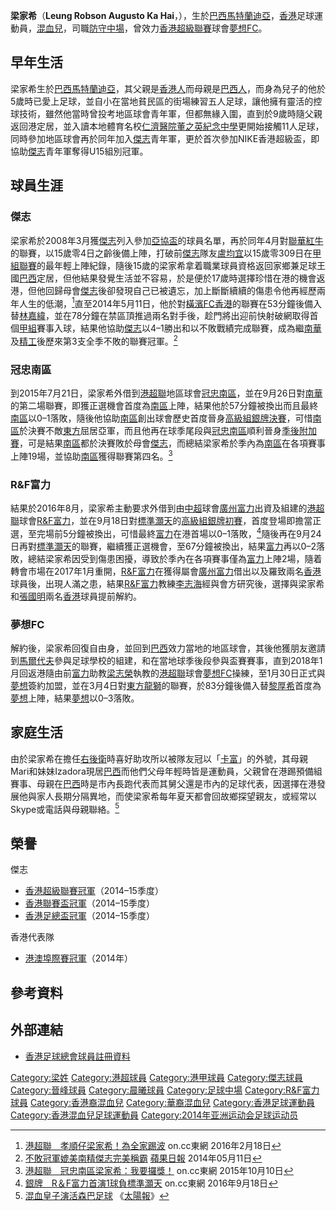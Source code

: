 {{Infobox football biography
| name        = 梁家希 <br> Robson Leung
| image       = Leung Robson Augusto Ka Hai.JPG
| fullname    = 梁家希
| nickname    = 卡富
| birth_date  = {{birth date and age|1993|4|22}}
| birth_place = [[巴西|巴西]]，[[馬特蘭迪亞_(巴拉那州)|馬特蘭迪亞]]
| height      = {{height|m=1.80}}
| position    = [[右後衛|右後衛]]、[[防守中場|防守中場]]
| currentclub = 
| clubnumber  = 
| youthyears1 = 2006–2008
| youthclubs1 = [[傑志體育會|傑志]]
| years1 = 2008–2017
| clubs1 = [[傑志體育會|傑志]]
| caps1  = 9
| goals1 = 1
| years2 = 2011–2012
| clubs2 = → [[大中足球會|大中]]
| caps2  = 8
| goals2 = 3
| years3 = 2012–2013
| clubs3 = → [[晨曦體育會|晨曦]]
| caps3  = 6
| goals3 = 0
| years4 = 2015–2016
| clubs4 = → [[南區足球會|冠忠南區]]
| caps4  = 19
| goals4 = 0
| years5 = 2016–2017
| clubs5 = → [[R&F富力足球會|R&F富力]]
| caps5  = 2
| goals5 = 0
| years6 = 2018
| clubs6 = [[夢想體育會|夢想FC]]
| caps6  = 3
| goals6 = 0
| nationalyears1 = 2010–2013
| nationalteam1  = [[香港20歲以下足球代表隊|香港U20]]
| nationalcaps1  = 8
| nationalgoals1 = 0
| nationalyears2 = 2014–2015
| nationalteam2  = [[香港奧運足球代表隊|香港U23]]
| nationalcaps2  = 4
| nationalgoals2 = 1
| pcupdate = 
| ntupdate = 
}}

'''梁家希'''（'''Leung Robson Augusto Ka Hai'''，{{bd|1993年|4月22日|catIdx=Leung Ka Hai}}），生於[[巴西|巴西]][[馬特蘭迪亞_(巴拉那州)|馬特蘭迪亞]]，[[香港|香港]]足球運動員，[[混血兒|混血兒]]，司職[[防守中場|防守中場]]，曾效力[[香港超級聯賽|香港超級聯賽]]球會[[夢想體育會|夢想FC]]。

==早年生活== 
梁家希生於[[巴西|巴西]][[馬特蘭迪亞_(巴拉那州)|馬特蘭迪亞]]，其父親是[[香港人|香港人]]而母親是[[巴西人|巴西人]]，而身為兒子的他於5歲時已愛上足球，並自小在當地貧民區的街場練習五人足球，讓他擁有靈活的控球技術，雖然他當時曾投考地區球會青年軍，但都無緣入圍，直到於9歲時隨父親返回港定居，並入讀本地體育名校[[仁濟醫院董之英紀念中學|仁濟醫院董之英紀念中學]]更開始接觸11人足球，同時參加地區球會再於同年加入[[傑志體育會|傑志]]青年軍，更於首次參加NIKE香港超級盃，即協助[[傑志體育會|傑志]]青年軍奪得U15組別冠軍。

==球員生涯==
=== 傑志 ===
梁家希於2008年3月獲[[傑志體育會|傑志]]列入參加[[2008年亞洲足協盃|亞協盃]]的球員名單，再於同年4月對[[東莞市聯華足球俱樂部|聯華紅牛]]的聯賽，以15歲零4日之齡後備上陣，打破前[[傑志體育會|傑志]]隊友[[盧均宜|盧均宜]]以15歲零309日在[[香港甲組足球聯賽|甲組聯賽]]的最年輕上陣紀錄，隨後15歲的梁家希拿着職業球員資格返回家鄉兼足球王國[[巴西|巴西]]定居，但他結果發覺生活並不容易，於是便於17歲時選擇珍惜在港的機會返港，但他回歸母會[[傑志體育會|傑志]]後卻發現自己已被遺忘，加上斷斷續續的傷患令他再經歷兩年人生的低潮，<ref>[http://hk.on.cc/hk/bkn/cnt/sport/20160218/bkn-20160218233441380-0218_00882_001.html 港超聯　孝順仔梁家希！為全家踢波] {{Wayback|url=http://hk.on.cc/hk/bkn/cnt/sport/20160218/bkn-20160218233441380-0218_00882_001.html |date=20160810140936 }} on.cc東網 2016年2月18日</ref>直至2014年5月11日，他於對[[駿其足球會|橫濱FC香港]]的聯賽在53分鐘後備入替[[林嘉緯|林嘉緯]]，並在78分鐘在禁區頂推過兩名對手後，趁門將出迎前快射破網取得首個[[香港甲組足球聯賽|甲組]]賽事入球，結果他協助[[傑志體育會|傑志]]以4–1勝出和以不敗戰績完成聯賽，成為繼[[南華足球隊|南華]]及[[精工體育會|精工]]後歷來第3支全季不敗的聯賽冠軍。<ref>[http://hk.apple.nextmedia.com/sports/art/20140511/18716449 不敗冠軍媲美南精傑志完美稱霸] {{Wayback|url=http://hk.apple.nextmedia.com/sports/art/20140511/18716449 |date=20140515052001 }} [[蘋果日報|蘋果日報]] 2014年05月11日</ref>

=== 冠忠南區 ===
到2015年7月21日，梁家希外借到[[港超聯|港超聯]]地區球會[[南區足球會|冠忠南區]]，並在9月26日對[[南華足球隊|南華]]的第二場聯賽，即獲正選機會首度為[[南區足球會|南區]]上陣，結果他於57分鐘被換出而且最終[[南區足球會|南區]]以0–1落敗，隨後他協助[[南區足球會|南區]]創出球會歷史首度晉身[[2015–16年香港高級組銀牌|高級組銀牌決賽]]，可惜[[南區足球會|南區]]於決賽不敵[[東方足球隊|東方]]屈居亞軍，而且他再在球季尾段與[[南區足球會|冠忠南區]]順利晉身[[2015–16年香港超級聯賽季後附加賽|季後附加賽]]，可是結果[[南區足球會|南區]]都於決賽敗於母會[[傑志體育會|傑志]]，而總結梁家希於季內為[[南區足球會|南區]]在各項賽事上陣19場，並協助[[南區足球會|南區]]獲得聯賽第四名。<ref>[http://hk.on.cc/hk/bkn/cnt/sport/20151010/bkn-20151010201210975-1010_00882_001.html 港超聯　冠忠南區梁家希：我要攞獎！] {{Wayback|url=http://hk.on.cc/hk/bkn/cnt/sport/20151010/bkn-20151010201210975-1010_00882_001.html |date=20160202161317 }} on.cc東網 2015年10月10日</ref>

=== R&F富力 ===
結果於2016年8月，梁家希主動要求外借到由[[中超|中超]]球會[[廣州富力足球俱樂部|廣州富力]]出資及組建的[[港超聯|港超聯]]球會[[R&F富力足球會|R&F富力]]，並在9月18日對[[標準灝天足球隊|標準灝天]]的[[2016–17年香港高級組銀牌|高級組銀牌初賽]]，首度登場即擔當正選，至完場前5分鐘被換出，可惜最終[[R&F富力足球會|富力]]在港首場以0–1落敗，<ref>[http://hk.on.cc/hk/bkn/cnt/sport/20160918/bkn-20160918192920242-0918_00882_001.html 銀牌　R＆F富力首演1球負標準灝天] {{Wayback|url=http://hk.on.cc/hk/bkn/cnt/sport/20160918/bkn-20160918192920242-0918_00882_001.html |date=20170305004607 }} on.cc東網 2016年9月18日</ref>隨後再在9月24日再對[[標準灝天足球隊|標準灝天]]的聯賽，繼續獲正選機會，至67分鐘被換出，結果[[R&F富力足球會|富力]]再以0–2落敗，總結梁家希因受到傷患困擾，導致於季內在各項賽事僅為[[R&F富力足球會|富力]]上陣2場，隨着轉會市場在2017年1月重開，[[R&F富力足球會|R&F富力]]在獲得屬會[[廣州富力足球俱樂部|廣州富力]]借出以及羅致兩名[[香港|香港]]球員後，出現人滿之患，結果[[R&F富力足球會|R&F富力]]教練[[李志海|李志海]]經與會方研究後，選擇與梁家希和[[張國明|張國明]]兩名[[香港|香港]]球員提前解約。

=== 夢想FC ===
解約後，梁家希回復自由身，並回到[[巴西|巴西]]效力當地的地區球會，其後他獲朋友邀請到[[馬爾代夫|馬爾代夫]]參與足球學校的組建，和在當地球季後段參與盃賽賽事，直到2018年1月回返港隨由前[[R&F富力足球會|富力]]助教[[梁志榮|梁志榮]]執教的[[港超聯|港超聯]]球會[[夢想體育會|夢想FC]]操練，至1月30日正式與[[夢想體育會|夢想]]簽約加盟，並在3月4日對[[東方足球隊|東方龍獅]]的聯賽，於83分鐘後備入替[[黎厚希|黎厚希]]首度為[[夢想體育會|夢想]]上陣，結果[[夢想體育會|夢想]]以0–3落敗。

==家庭生活==
由於梁家希在擔任[[右後衛|右後衛]]時喜好助攻所以被隊友冠以「[[卡富|卡富]]」的外號，其母親Mari和妹妹Izadora現居[[巴西|巴西]]而他們父母年輕時皆是運動員，父親曾在港踢預備組賽事、母親在[[巴西|巴西]]時是市內長跑代表而其舅父還是市內的足球代表，因選擇在港發展他與家人長期分隔異地，而使梁家希每年夏天都會回故鄉探望親友，或經常以Skype或電話與母親聯絡。<ref>[http://the-sun.on.cc/channels/news/20080722/20080722024334_0000.html 混血皇子演活森巴足球] {{Wayback|url=http://the-sun.on.cc/channels/news/20080722/20080722024334_0000.html |date=20160304112824 }}《[[太陽報|太陽報]]》</ref>

==榮譽==
;傑志
* [[香港超級聯賽|香港超級聯賽冠軍]]（2014–15季度）
* [[香港聯賽盃|香港聯賽盃冠軍]]（2014–15季度）
* [[香港足總盃|香港足總盃冠軍]]（2014–15季度）
;香港代表隊
* [[港澳埠際足球賽|港澳埠際賽冠軍]]（2014年）

==參考資料==
{{Reflist}}

==外部連結==
* [http://www.hkfa.com/zh-hk/player_view.php?player_id=7549 香港足球總會球員註冊資料] {{Wayback|url=http://www.hkfa.com/zh-hk/player_view.php?player_id=7549 |date=20101122190631 }}

{{DEFAULTSORT:Leung Robson Augusto Ka Hai}}
[[Category:梁姓|Category:梁姓]]
[[Category:港超球員|Category:港超球員]]
[[Category:港甲球員|Category:港甲球員]]
[[Category:傑志球員|Category:傑志球員]]
[[Category:晉峰球員|Category:晉峰球員]]
[[Category:晨曦球員|Category:晨曦球員]]
[[Category:足球中場|Category:足球中場]]
[[Category:R&F富力球員|Category:R&F富力球員]]
[[Category:香港裔混血兒|Category:香港裔混血兒]]
[[Category:華裔混血兒|Category:華裔混血兒]]
[[Category:香港足球運動員|Category:香港足球運動員]]
[[Category:香港混血兒足球運動員|Category:香港混血兒足球運動員]]
[[Category:2014年亚洲运动会足球运动员|Category:2014年亚洲运动会足球运动员]]